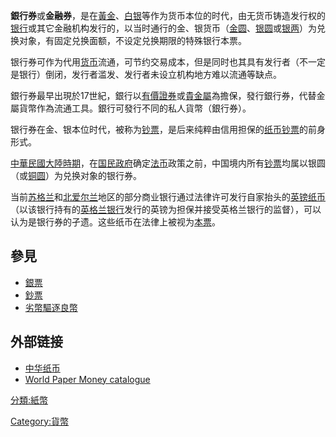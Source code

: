 '''銀行券'''或'''金融券'''，是在[[黃金|黃金]]、[[白银|白银]]等作为货币本位的时代，由无货币铸造发行权的[[银行|银行]]或其它金融机构发行的，以当时通行的金、银货币（[[金圆|金圆]]、[[银圆|银圆]]或[[银两|银两]]）为兑换对象，有固定兑换面额，不设定兑换期限的特殊银行本票。

银行券可作为代用[[货币|货币]]流通，可节约交易成本，但是同时也其具有发行者（不一定是银行）倒闭，发行者滥发、发行者未设立机构地方难以流通等缺点。

銀行券最早出現於17世紀，銀行以[[有價證券|有價證券]]或[[貴金屬|貴金屬]]為擔保，發行銀行券，代替金屬貨幣作為流通工具。銀行可發行不同的私人貨幣（銀行券）。

银行券在金、银本位时代，被称为[[钞票|钞票]]，是后来纯粹由信用担保的[[纸币|纸币]][[钞票|钞票]]的前身形式。

[[中華民國大陸時期|中華民國大陸時期]]，在[[国民政府|国民政府]]确定[[法币|法币]]政策之前，中国境内所有[[钞票|钞票]]均属以银圆（或[[铜圆|铜圆]]）为兑换对象的银行券。

当前[[苏格兰|苏格兰]]和[[北爱尔兰|北爱尔兰]]地区的部分商业银行通过法律许可发行自家抬头的[[英镑纸币|英镑纸币]]（以该银行持有的[[英格兰银行|英格兰银行]]发行的英镑为担保并接受英格兰银行的监督），可以认为是银行券的孑遗。这些纸币在法律上被视为[[本票|本票]]。

==參見==
*[[銀票|銀票]]
*[[鈔票|鈔票]]
*[[劣幣驅逐良幣|劣幣驅逐良幣]]

== 外部链接 ==
* [http://www.chinazhibi.com 中华纸币] {{Wayback|url=http://www.chinazhibi.com/ |date=20200917231600 }}
* [http://www.bank-note.org World Paper Money catalogue] {{Wayback|url=http://www.bank-note.org/ |date=20200907031011 }}
{{经济小作品}}

[[Category:貨幣|Category:貨幣]]
[[分類:紙幣|分類:紙幣]]